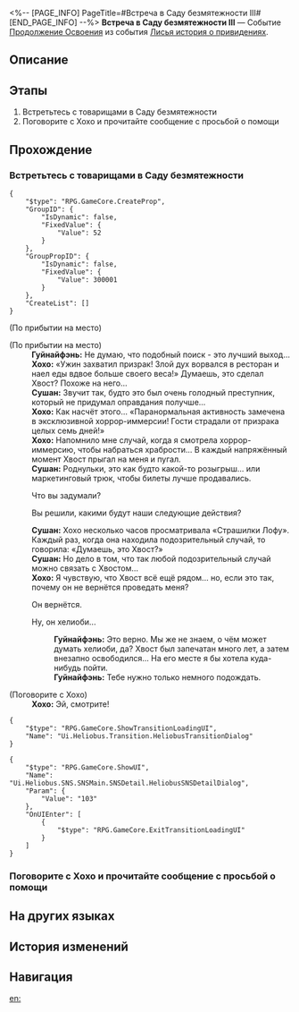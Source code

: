 <%-- [PAGE_INFO]
PageTitle=#Встреча в Саду безмятежности III#
[END_PAGE_INFO] --%>
{{Дополнить|Диалоги.}}
{{Миссия Инфобокс
|id              = 8015193
|Название        = 
|Изображение     = Миссия Встреча в Саду безмятежности III.png
|Тип             = Продолжение Освоения
|Событие         = Лисья история о привидениях
|Глава           = Лисья история о привидениях
|Условия         = Достигните фазы 3 в событии [[Лисья история о привидениях]]
|Персонажи       = Гуйнайфэнь; Первопроходец; Сушан; Хохо
|СтартЛокация    = [[Лофу Сяньчжоу]] — [[Сад безмятежности]]
|Мир             = Лофу Сяньчжоу
|Предыдущая      = 
|Следующая       = Эссенция меча
|Награды         = 
}}
'''Встреча в Саду безмятежности III''' — Событие [[Продолжение Освоения]] из события [[Лисья история о привидениях]].

==Описание==
{{Описание|Вас вызвала Комиссия десяти владык, чтобы собрать Особый отряд Комиссии десяти владык по расследованию побега хелиоби.<br />Вам предстоит собрать улики, связанные с побегом хелиоби на «Страшилках Лофу».}}

==Этапы==
# Встретьтесь с товарищами в Саду безмятежности
# Поговорите с Хохо и прочитайте сообщение с просьбой о помощи

==Прохождение==
{{Дополнить}}

===Встретьтесь с товарищами в Саду безмятежности===
{{Описание миссии|тип=Продолжение Освоения|локация=Сад безмятежности|Вы снова встречаетесь с Охотниками за привидениями в Саду безмятежности. Читать публикации на «Страшилках Лофу» и проводить расследования стало для вас обычным делом.}}
{{Диалог Начало}}
<pre>{
	"$type": "RPG.GameCore.CreateProp",
	"GroupID": {
		"IsDynamic": false,
		"FixedValue": {
			"Value": 52
		}
	},
	"GroupPropID": {
		"IsDynamic": false,
		"FixedValue": {
			"Value": 300001
		}
	},
	"CreateList": []
}</pre>
;(По прибытии на место)

;(По прибытии на место)
:'''Гуйнайфэнь:''' Не думаю, что подобный поиск - это лучший выход...
:'''Хохо:''' «Ужин захватил призрак! Злой дух ворвался в ресторан и наел еды вдвое больше своего веса!» Думаешь, это сделал Хвост? Похоже на него...
:'''Сушан:''' Звучит так, будто это был очень голодный преступник, который не придумал оправдания получше...
:'''Хохо:''' Как насчёт этого... «Паранормальная активность замечена в эксклюзивной хоррор-иммерсии! Гости страдали от призрака целых семь дней!»
:'''Хохо:''' Напомнило мне случай, когда я смотрела хоррор-иммерсию, чтобы набраться храбрости... В каждый напряжённый момент Хвост прыгал на меня и пугал.
:'''Сушан:''' Роднульки, это как будто какой-то розыгрыш... или маркетинговый трюк, чтобы билеты лучше продавались.
:{{Диалог|Стрелка}} Что вы задумали?
:{{Диалог|Стрелка}} Вы решили, какими будут наши следующие действия?
:'''Сушан:''' Хохо несколько часов просматривала «Страшилки Лофу». Каждый раз, когда она находила подозрительный случай, то говорила: «Думаешь, это Хвост?»
:'''Сушан:''' Но дело в том, что так любой подозрительный случай можно связать с Хвостом...
:'''Хохо:''' Я чувствую, что Хвост всё ещё рядом... но, если это так, почему он не вернётся проведать меня?
:{{Диалог|Стрелка}} Он вернётся.
:{{Диалог|Стрелка}} Ну, он хелиоби...
::'''Гуйнайфэнь:''' Это верно. Мы же не знаем, о чём может думать хелиоби, да? Хвост был запечатан много лет, а затем внезапно освободился... На его месте я бы хотела куда-нибудь пойти.
::'''Гуйнайфэнь:''' Тебе нужно только немного подождать.

;(Поговорите с Хохо)
:'''Хохо:''' Эй, смотрите!
<pre>{
	"$type": "RPG.GameCore.ShowTransitionLoadingUI",
	"Name": "Ui.Heliobus.Transition.HeliobusTransitionDialog"
}</pre>
<pre>{
	"$type": "RPG.GameCore.ShowUI",
	"Name": "Ui.Heliobus.SNS.SNSMain.SNSDetail.HeliobusSNSDetailDialog",
	"Param": {
		"Value": "103"
	},
	"OnUIEnter": [
		{
			"$type": "RPG.GameCore.ExitTransitionLoadingUI"
		}
	]
}</pre>
{{Диалог Конец}}

===Поговорите с Хохо и прочитайте сообщение с просьбой о помощи===
{{Описание миссии|тип=Продолжение Освоения|локация=Сад безмятежности|По завершении приключения вы встречаетесь с Охотниками за привидениями в Саду безмятежности. Читать публикации на «Страшилках Лофу» и проводить расследования стало для вас обычным делом.}}
{{Диалог Начало}}
{{Диалог Конец}}

==На других языках==
{{На других языках
|en   = Fyxestroll Gathering (III)
|zhs  = 绥园聚首•其三
|zht  = 綏園聚首•其三
|ja   = 綏園の集い・其の三
|ko   = 유원에서의 회합•3
|es   = Reunión en el Jardín del Sosiego&nbsp;III
|fr   = Réunion au Jardin de vulpeflâne III
|ru   = Встреча в Саду безмятежности III
|th   = สวนเฮี้ยนแดนสงัด 3
|vi   = Tập Hợp Tại Khu Vườn Tĩnh Mịch 3
|de   = Versammlung im Fuchsfeengarten III
|id   = Pertemuan Fyxestroll Garden 3
|pt   = Encontro Flamavulpe (III)
}}

==История изменений==
{{История изменений|3.5}}

==Навигация==
{{Продолжение Освоения Навбокс|Глава }}

[[en:]]

